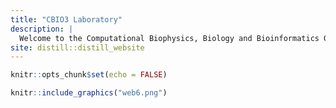 ```yaml
---
title: "CBIO3 Laboratory"
description: |
  Welcome to the Computational Biophysics, Biology and Bioinformatics Group
site: distill::distill_website
---
```


```r
knitr::opts_chunk$set(echo = FALSE)

```
```r
knitr::include_graphics("web6.png")
```




